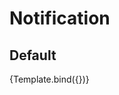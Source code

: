 

<Meta 
	title='System/Notification' 
	component={Notification} 
/>


<!-- 👇 Docs -->

# Notification

## Default

<Canvas>
	<Story 
		name='Default'
		icon='https://cdn-icons-png.flaticon.com/512/2111/2111370.png'
	>
		{Template.bind({})}
	</Story>
</Canvas>